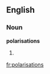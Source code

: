 ==English==

===Noun===
'''polarisations'''

# {{UK}} {{plural of|[[polarisation]]}}

[[fr:polarisations]]